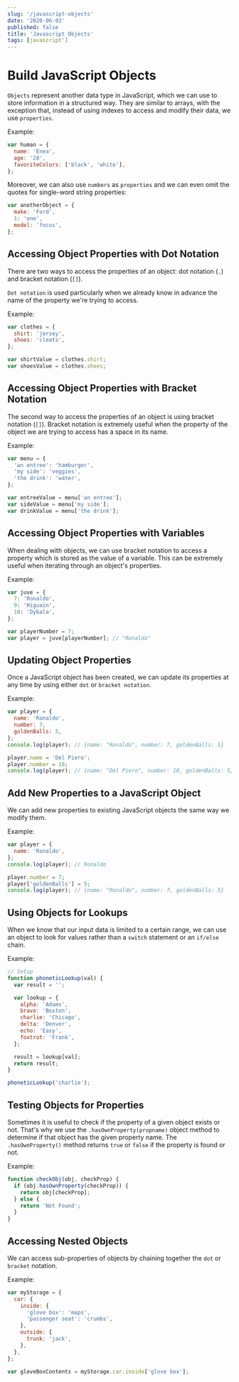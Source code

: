 ```yaml
---
slug: '/javascript-objects'
date: '2020-06-03'
published: false
title: 'Javascript Objects'
tags: [javascript']
---
```


# Build JavaScript Objects

`Objects` represent another data type in JavaScript, which we can use to store information in a structured way.
They are similar to arrays, with the exception that, instead of using indexes to access and modify their data, we use `properties`.

Example:

```js
var human = {
  name: 'Enea',
  age: '28',
  favoriteColors: ['black', 'white'],
};
```

Moreover, we can also use `numbers` as `properties` and we can even omit the quotes for single-word string properties:

```js
var anotherObject = {
  make: 'Ford',
  1: 'one',
  model: 'focus',
};
```

## Accessing Object Properties with Dot Notation

There are two ways to access the properties of an object: dot notation (`.`) and bracket notation (`[]`).

`Dot notation` is used particularly when we already know in advance the name of the property we're trying to access.

Example:

```js
var clothes = {
  shirt: 'jersey',
  shoes: 'cleats',
};

var shirtValue = clothes.shirt;
var shoesValue = clothes.shoes;
```

## Accessing Object Properties with Bracket Notation

The second way to access the properties of an object is using bracket notation (`[]`).
Bracket notation is extremely useful when the property of the object we are trying to access has a space in its name.

Example:

```js
var menu = {
  'an entree': 'hamburger',
  'my side': 'veggies',
  'the drink': 'water',
};

var entreeValue = menu['an entree'];
var sideValue = menu['my side'];
var drinkValue = menu['the drink'];
```

## Accessing Object Properties with Variables

When dealing with objects, we can use bracket notation to access a property which is stored as the value of a variable.
This can be extremely useful when iterating through an object's properties.

Example:

```js
var juve = {
  7: 'Ronaldo',
  9: 'Higuain',
  10: 'Dybala',
};

var playerNumber = 7;
var player = juve[playerNumber]; // "Ronaldo"
```

## Updating Object Properties

Once a JavaScript object has been created, we can update its properties at any time by using either `dot` or `bracket notation`.

Example:

```js
var player = {
  name: 'Ronaldo',
  number: 7,
  goldenBalls: 5,
};
console.log(player); // {name: "Ronaldo", number: 7, goldenBalls: 5}

player.name = 'Del Piero';
player.number = 10;
console.log(player); // {name: "Del Piero", number: 10, goldenBalls: 5}
```

## Add New Properties to a JavaScript Object

We can add new properties to existing JavaScript objects the same way we modify them.

Example:

```js
var player = {
  name: 'Ronaldo',
};
console.log(player); // Ronaldo

player.number = 7;
player['goldenBalls'] = 5;
console.log(player); // {name: "Ronaldo", number: 7, goldenBalls: 5}
```

## Using Objects for Lookups

When we know that our input data is limited to a certain range, we can use an object to look for values rather than a `switch` statement or an `if/else` chain.

Example:

```js
// Setup
function phoneticLookup(val) {
  var result = '';

  var lookup = {
    alpha: 'Adams',
    bravo: 'Boston',
    charlie: 'Chicago',
    delta: 'Denver',
    echo: 'Easy',
    foxtrot: 'Frank',
  };

  result = lookup[val];
  return result;
}

phoneticLookup('charlie');
```

## Testing Objects for Properties

Sometimes it is useful to check if the property of a given object exists or not.
That's why we use the `.hasOwnProperty(propname)` object method to determine if that object has the given property name.
The `.hasOwnProperty()` method returns `true` or `false` if the property is found or not.

Example:

```js
function checkObj(obj, checkProp) {
  if (obj.hasOwnProperty(checkProp)) {
    return obj[checkProp];
  } else {
    return 'Not Found';
  }
}
```

## Accessing Nested Objects

We can access sub-properties of objects by chaining together the `dot` or `bracket` notation.

Example:

```js
var myStorage = {
  car: {
    inside: {
      'glove box': 'maps',
      'passenger seat': 'crumbs',
    },
    outside: {
      trunk: 'jack',
    },
  },
};

var gloveBoxContents = myStorage.car.inside['glove box'];
```
